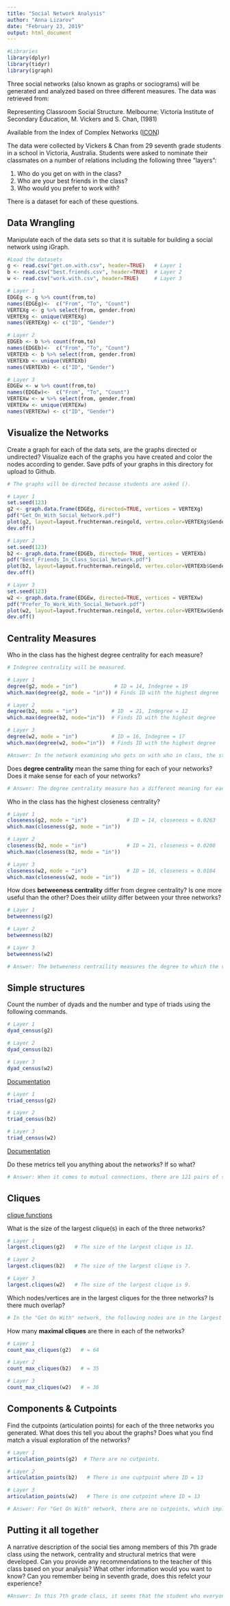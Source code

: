 ```yaml
---
title: "Social Network Analysis"
author: "Anna Lizarov"
date: "February 23, 2019"
output: html_document
---
```


```r
#Libraries
library(dplyr)
library(tidyr)
library(igraph)
```

Three social networks (also known as graphs or sociograms) will be generated and analyzed based on three different measures. The data was retrieved from:

Representing Classroom Social Structure. Melbourne: Victoria Institute of
Secondary Education, M. Vickers and S. Chan, (1981)

Available from the Index of Complex Networks ([ICON](https://icon.colorado.edu/#!/))

The data were collected by Vickers & Chan from 29 seventh grade students in a school in Victoria, Australia. Students were asked to nominate their classmates on a number of relations including the following three "layers":  

1. Who do you get on with in the class?  
2. Who are your best friends in the class?  
3. Who would you prefer to work with?  

There is a dataset for each of these questions.

## Data Wrangling

Manipulate each of the data sets so that it is suitable for building a social network using iGraph.

```r
#Load the datasets
g <- read.csv("get.on.with.csv", header=TRUE)   # Layer 1
b <- read.csv("best.friends.csv", header=TRUE)  # Layer 2
w <- read.csv("work.with.csv", header=TRUE)     # Layer 3
```

```r
# Layer 1
EDGEg <- g %>% count(from,to)
names(EDGEg)<-  c("From", "To", "Count")
VERTEXg <- g %>% select(from, gender.from) 
VERTEXg <- unique(VERTEXg)
names(VERTEXg) <- c("ID", "Gender")

# Layer 2
EDGEb <- b %>% count(from,to)
names(EDGEb)<-  c("From", "To", "Count")  
VERTEXb <- b %>% select(from, gender.from) 
VERTEXb <- unique(VERTEXb)
names(VERTEXb) <- c("ID", "Gender")

# Layer 3
EDGEw <- w %>% count(from,to)
names(EDGEw)<-  c("From", "To", "Count")
VERTEXw <- w %>% select(from, gender.from) 
VERTEXw <- unique(VERTEXw)
names(VERTEXw) <- c("ID", "Gender")
```

## Visualize the Networks

Create a graph for each of the data sets, are the graphs directed or undirected? Visualize each of the graphs you have created and color the nodes according to gender. Save pdfs of your graphs in this directory for upload to Github.

```r

# The graphs will be directed because students are asked (). 

# Layer 1
set.seed(123)
g2 <- graph.data.frame(EDGEg, directed=TRUE, vertices = VERTEXg) 
pdf("Get_On_With_Social_Network.pdf")
plot(g2, layout=layout.fruchterman.reingold, vertex.color=VERTEXg$Gender, edge.width=EDGEg$Count, edge.arrow.size=0.5, main = "Get On With In Class")
dev.off()

# Layer 2
set.seed(123)
b2 <- graph.data.frame(EDGEb, directed= TRUE, vertices = VERTEXb) 
pdf("Best_Friends_In_Class_Social_Network.pdf")
plot(b2, layout=layout.fruchterman.reingold, vertex.color=VERTEXb$Gender, edge.width=EDGEb$Count, edge.arrow.size=0.5, main = "Best Friends In Class")
dev.off()

# Layer 3
set.seed(123)
w2 <- graph.data.frame(EDGEw, directed=TRUE, vertices = VERTEXw) 
pdf("Prefer_To_Work_With_Social_Network.pdf")
plot(w2, layout=layout.fruchterman.reingold, vertex.color=VERTEXw$Gender, edge.width=EDGEw$Count, edge.arrow.size=0.5, main = "Prefer To Work With")
dev.off()
```

## Centrality Measures

Who in the class has the highest degree centrality for each measure?
```r
# Indegree centrality will be measured.

# Layer 1
degree(g2, mode = "in")            # ID = 14, Indegree = 19
which.max(degree(g2, mode = "in")) # Finds ID with the highest degree

# Layer 2
degree(b2, mode = "in")           # ID  = 21, Indegree = 12
which.max(degree(b2, mode="in"))  # Finds ID with the highest degree

# Layer 3
degree(w2, mode = "in")           # ID = 16, Indegree = 17
which.max(degree(w2, mode="in"))  # Finds ID with the highest degree

```

```r
#Answer: In the network examining who gets on with who in class, the student with an ID number 14 has the highest indegree centrality of 19. For "Best Friends" network, the student with an ID number 21 has the highest indegree centrality of 12. For the "Prefer to Work With" network, the student an ID number 16 has the highest degree centrality of 17.
```


Does **degree centrality** mean the same thing for each of your networks? Does it make sense for each of your networks?
```r
# Answer: The degree centrality measure has a different meaning for each graph. For instance, the student with the highest indegree centrality value for the "Best Friends" network is probably the most popular student in class who other students want to be friends with. In other words, in the "Best Friends" network, the indegree centrality measures student's popularity. For the "Prefer to Work With" network, the student with the highest indegree centrality is probably the smartest, most responsible, organized, and reliable one in class if many students want to work with her. Hence, in this network, the indegree centrality measures how reliable, trustworthy, and responisble the student is when it comes to group work. In other words, it measures their work ethic. For the "Get On With" network, the student with teh highest indegree centrality value is probably the most easy-going type of person, with whom others easily get along with. Thus, in this network, the degree centrality measures how easily one student gets along with others in class.
```

Who in the class has the highest closeness centrality?

```r
# Layer 1
closeness(g2, mode = "in")             # ID = 14, closeness = 0.0263
which.max(closeness(g2, mode = "in"))

# Layer 2
closeness(b2, mode = "in")             # ID = 21, closeness = 0.0208
which.max(closeness(b2, mode = "in"))

# Layer 3
closeness(w2, mode = "in")             # ID = 16, closeness = 0.0104           
which.max(closeness(w2, mode = "in"))
```

How does **betweeness centrality** differ from degree centrality? Is one more useful than the other? Does their utility differ between your three networks?

```r
# Layer 1
betweenness(g2)

# Layer 2
betweenness(b2)

# Layer 3
betweenness(w2)
```

```r
# Answer: The betweeness centraility measures the degree to which the vertex lies between other verticies. In particular, for each vertex, the betweeness centrality value represents the number of shortest paths that pass through that vertex. Degree centrality of a vertex, on the other hand,measures the number of edges to other verticies in the network. Both of these centrality measures are useful. For instance, between centrality is useful in figuring out who is the troublemaker in class or who in a group is responsible for not completing the group assignment. 
```


## Simple structures

Count the number of dyads and the number and type of triads using the following commands.
```r
# Layer 1
dyad_census(g2)

# Layer 2
dyad_census(b2)

# Layer 3
dyad_census(w2)
```
[Documentation](http://igraph.org/r/doc/dyad_census.html)

```r
# Layer 1
triad_census(g2)

# Layer 2
triad_census(b2)

# Layer 3
triad_census(w2)
```
[Documentation](http://igraph.org/r/doc/triad_census.html)

Do these metrics tell you anything about the networks? If so what?
```r
# Answer: When it comes to mutual connections, there are 121 pairs of students which get along with each other in class. Furthermore, 55 pairs of students are indeed best friends, as in, that friendship is mutual. Likewise, 46 pairs of student would prefer to work with each other. This shows that those relationships in these pairs of students are reciprocated. Nonetheless, not all relationships are reciprocated in these networks. For instance, in 119 pairs of students, one believes that he or she get on with in class with one student, while the other student believes that he or she gets on with another student in class. Moreover,there are 71 pairs of students where the student that one considers to be their best friend does not feel the same way about them, as in, they do not consider them to be their best friend. Instead, they consider other students to be their best friend. In similar manner, there are 106 pairs of students where one prefers to work with one student while that student prefers to work with someone else. There are also pairs of students which that do not have any relationship with each other. For example, there are 280 pairs of students in the network that do not consider each other to be best friends.

```


## Cliques

[clique functions](http://igraph.org/r/doc/cliques.html)

What is the size of the largest clique(s) in each of the three networks?

```r
# Layer 1
largest.cliques(g2)   # The size of the largest clique is 12.

# Layer 2
largest.cliques(b2)   # The size of the largest clique is 7.

# Layer 3
largest.cliques(w2)   # The size of the largest clique is 9.
```

Which nodes/vertices are in the largest cliques for the three networks? Is there much overlap?

```r
# In the "Get On With" network, the following nodes are in the largest cliques: 8, 11, 27, 15, 13, 24, 23, 20, 14, 19, 22, 21, 26, and 16. In the "Best Friends" network, the following nodes are in the largest cliques: 23, 14, 8, 15, 19, 20, 21, 22, 13, 16, and 11. In the "Prefer to Work With" network, the following nodes are in the largest cliques: 6, 8, 11, 15, 16, 14, 19, 23, 20, 21, and 22. There is a great deal of overlap. 
```

How many **maximal cliques** are there in each of the networks?

```r
# Layer 1
count_max_cliques(g2)   # = 64

# Layer 2
count_max_cliques(b2)   # = 35

# Layer 3
count_max_cliques(w2)   # = 36
```

## Components & Cutpoints

Find the cutpoints (articulation points) for each of the three networks you generated. What does this tell you about the graphs? Does what you find match a visual exploration of the networks?
```r
# Layer 1
articulation_points(g2)  # There are no cutpoints.

# Layer 2
articulation_points(b2)   # There is one cuptpoint where ID = 13

# Layer 3
articulation_points(w2)   # There is one cutpoint where ID = 13
```

```r
# Answer: For "Get On With" network, there are no cutpoints, which implies that all students get along with each other and there are no two isolated groups of students connected by only one student. This is also supported by the visual representation of the network. For both the "Best Friends" and "Prefer to Work With" networks, the cutpoint is the student with an ID number 13, which is also supported by the visual representation of the network. In the "Best Friends" network, student with an ID number 13 serves as a connection point between two students and the rest of the class. As in, she connects these two students to the rest of the class. In the "Prefer to Work With" network, student with an ID number 13 also connects two groups of students.  
```


## Putting it all together

A narrative description of the social ties among members of this 7th grade class using the network, centrality and structural metrics that were developed. Can you provide any recommendations to the teacher of this class based on your analysis? What other information would you want to know? Can you remember being in seventh grade, does this refelct your experience?

```r
#Answer: In this 7th grade class, it seems that the student who everyone perceives to be their best friend is not the one who many students get on with in class and prefer to work with. Furthermore, by visually inspecting the networks in regards to students' gender, female students tend to be one side of the network while male students tend to be on the other side of the network. In other words, students prefer to have social ties with those of same gender. Nonetheless, boys and girls do communicate with each other in the class. This is illustrated by examining the student with the ID number 12, with whom many boys in class get on with. In terms of reciprocity, many relationships are not mutual, especially when it comes to who gets on with who in class. Nevertheless, the teacher can assign students into groups where the is an equal proportion of boys and girls in regards to group work. Also, the teacher should help students with ID numbers 18 and 25 to interact with others in class. Overall, the social dymanics of this class are similar to the ones in my seventh grade class.   

```
